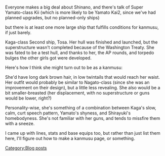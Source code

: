 Everyone makes a big deal about Shinano, and there's talk of Super Yamato-class Kii (which is more likely to be Yamato Kai2, since we've had planned upgrades, but no planned-only ships)

but there is at least one more large ship that fulfills conditions for kanmusu, if just barely.

Kaga-class Second ship, Tosa. Her hull was finished and launched, but the superstructure wasn't completed because of the Washington Treaty. She was fated to be a test hull, and thanks to her, the AP rounds, and torpedo bulges the other girls got were developed.

Here's how I think she might turn out to be as a kanmusu:

She'd have long dark brown hair, in low twintails that would reach her waist. Her outfit would probably be similar to Nagato-class (since she was an improvement on their design), but a little less revealing. She also would be a bit smaller-breasted (her displacement, with no superstructure or guns would be lower, right?)

Personality-wise, she's something of a combination between Kaga's slow, calm, curt speech pattern, Yamato's shyness, and Shirayuki's homebodyness. She's not familiar with her guns, and tends to missfire them with a sneeze.

I came up with lines, stats and base equips too, but rather than just list them here, I'll figure out how to make a kanmusu page, or something.
[[Category:Blog posts]]